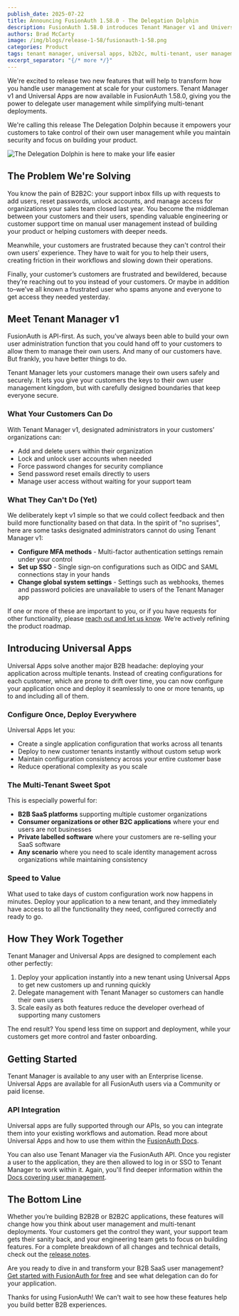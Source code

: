 ```yaml
---
publish_date: 2025-07-22
title: Announcing FusionAuth 1.58.0 - The Delegation Dolphin
description: FusionAuth 1.58.0 introduces Tenant Manager v1 and Universal Apps to transform B2B2C user management. Let customers manage their own users while you maintain security and deploy applications instantly across multiple tenants.
authors: Brad McCarty
image: /img/blogs/release-1-58/fusionauth-1-58.png
categories: Product
tags: tenant manager, universal apps, b2b2c, multi-tenant, user management, api-first, enterprise
excerpt_separator: "{/* more */}"
---
```


We're excited to release two new features that will help to transform how you handle user management at scale for your customers. Tenant Manager v1 and Universal Apps are now available in FusionAuth 1.58.0, giving you the power to delegate user management while simplifying multi-tenant deployments.

We're calling this release The Delegation Dolphin because it empowers your customers to take control of their own user management while you maintain security and focus on building your product.

![The Delegation Dolphin is here to make your life easier](/img/blogs/release-1-58/dolphin.jpg)

## The Problem We're Solving

You know the pain of B2B2C: your support inbox fills up with requests to add users, reset passwords, unlock accounts, and manage access for organizations your sales team closed last year. You become the middleman between your customers and their users, spending valuable engineering or customer support time on manual user management instead of building your product or helping customers with deeper needs.

Meanwhile, your customers are frustrated because they can't control their own users’ experience. They have to wait for you to help their users, creating friction in their workflows and slowing down their operations.

Finally, your customer’s customers are frustrated and bewildered, because they’re reaching out to you instead of your customers. Or maybe in addition to–we’ve all known a frustrated user who spams anyone and everyone to get access they needed yesterday.

## Meet Tenant Manager v1

FusionAuth is API-first. As such, you’ve always been able to build your own user administration function that you could hand off to your customers to allow them to manage their own users. And many of our customers have. But frankly, you have better things to do.

Tenant Manager lets your customers manage their own users safely and securely. It lets you give your customers the keys to their own user management kingdom, but with carefully designed boundaries that keep everyone secure.

### What Your Customers Can Do

With Tenant Manager v1, designated administrators in your customers’ organizations can:

- Add and delete users within their organization
- Lock and unlock user accounts when needed
- Force password changes for security compliance
- Send password reset emails directly to users
- Manage user access without waiting for your support team

### What They Can't Do (Yet)

We deliberately kept v1 simple so that we could collect feedback and then build more functionality based on that data. In the spirit of "no suprises", here are some tasks designated administrators cannot do using Tenant Manager v1:

- **Configure MFA methods** - Multi-factor authentication settings remain under your control
- **Set up SSO** - Single sign-on configurations such as OIDC and SAML connections stay in your hands
- **Change global system settings** - Settings such as webhooks, themes and password policies are unavailable to users of the Tenant Manager app

If one or more of these are important to you, or if you have requests for other functionality, please [reach out and let us know](https://dlrn.share.hsforms.com/2pVsdW1ZlQ8ijUuT2_GCjPg). We’re actively refining the product roadmap.

## Introducing Universal Apps

Universal Apps solve another major B2B headache: deploying your application across multiple tenants. Instead of creating configurations for each customer, which are prone to drift over time, you can now configure your application once and deploy it seamlessly to one or more tenants, up to and including all of them.

### Configure Once, Deploy Everywhere

Universal Apps let you:

- Create a single application configuration that works across all tenants
- Deploy to new customer tenants instantly without custom setup work
- Maintain configuration consistency across your entire customer base
- Reduce operational complexity as you scale

### The Multi-Tenant Sweet Spot

This is especially powerful for:

- **B2B SaaS platforms** supporting multiple customer organizations
- **Consumer organizations or other B2C applications** where your end users are not businesses
- **Private labelled software** where your customers are re-selling your SaaS software
- **Any scenario** where you need to scale identity management across organizations while maintaining consistency

### Speed to Value

What used to take days of custom configuration work now happens in minutes. Deploy your application to a new tenant, and they immediately have access to all the functionality they need, configured correctly and ready to go.

## How They Work Together

Tenant Manager and Universal Apps are designed to complement each other perfectly:

1. Deploy your application instantly into a new tenant using Universal Apps to get new customers up and running quickly
2. Delegate management with Tenant Manager so customers can handle their own users
3. Scale easily as both features reduce the developer overhead of supporting many customers

The end result? You spend less time on support and deployment, while your customers get more control and faster onboarding.

## Getting Started

Tenant Manager is available to any user with an Enterprise license. Universal Apps are available for all FusionAuth users via a Community or paid license. 

### API Integration

Universal apps are fully supported through our APIs, so you can integrate them into your existing workflows and automation. Read more about Universal Apps and how to use them within the [FusionAuth Docs](/docs/get-started/core-concepts/applications#universal-applications).

You can also use Tenant Manager via the FusionAuth API. Once you register a user to the application, they are then allowed to log in or SSO to Tenant Manager to work within it. Again, you'll find deeper information within the [Docs covering user management](/docs/lifecycle/manage-users/tenant-manager}). 

## The Bottom Line

Whether you’re building B2B2B or B2B2C applications, these features will change how you think about user management and multi-tenant deployments. Your customers get the control they want, your support team gets their sanity back, and your engineering team gets to focus on building features. For a complete breakdown of all changes and technical details, check out the [release notes](/docs/release-notes).

Are you ready to dive in and transform your B2B SaaS user management? [Get started with FusionAuth for free](/get-started) and see what delegation can do for your application.

Thanks for using FusionAuth! We can't wait to see how these features help you build better B2B experiences.
